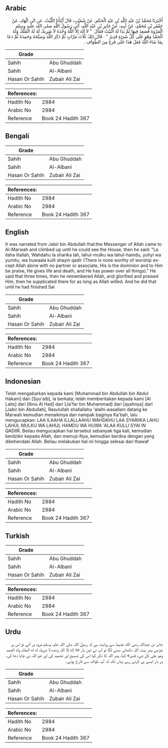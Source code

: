 ## Arabic


<div dir="rtl" lang="ar" style={{fontSize:'larger',backgroundColor:'#f8f9fa',padding:20}}>
أَخْبَرَنَا مُحَمَّدُ بْنُ عَبْدِ اللَّهِ بْنِ عَبْدِ الْحَكَمِ، عَنْ شُعَيْبٍ، قَالَ أَنْبَأَنَا اللَّيْثُ، عَنِ ابْنِ الْهَادِ، عَنْ جَعْفَرِ بْنِ مُحَمَّدٍ، عَنْ أَبِيهِ، عَنْ جَابِرِ بْنِ عَبْدِ اللَّهِ، أَتَى رَسُولُ اللَّهِ صلى الله عليه وسلم الْمَرْوَةَ فَصَعِدَ فِيهَا ثُمَّ بَدَا لَهُ الْبَيْتُ فَقَالَ ‏ "‏ لاَ إِلَهَ إِلاَّ اللَّهُ وَحْدَهُ لاَ شَرِيكَ لَهُ لَهُ الْمُلْكُ وَلَهُ الْحَمْدُ وَهُوَ عَلَى كُلِّ شَىْءٍ قَدِيرٌ ‏"‏ ‏.‏ قَالَ ذَلِكَ ثَلاَثَ مَرَّاتٍ ثُمَّ ذَكَرَ اللَّهَ وَسَبَّحَهُ وَحَمِدَهُ ثُمَّ دَعَا بِمَا شَاءَ اللَّهُ فَعَلَ هَذَا حَتَّى فَرَغَ مِنَ الطَّوَافِ ‏.‏
</div>
<div style={{backgroundColor:'#f8f9fa',padding:20, marginBottom: 10}}><table> <thead> <tr> <th>Grade</th> <th></th> </tr> </thead> <tbody> <tr><td>Sahih</td><td>Abu Ghuddah</td></tr><tr><td>Sahih</td><td>Al-Albani</td></tr><tr><td>Hasan Or Sahih</td><td>Zubair Ali Zai</td></tr></tbody></table><table> <thead> <tr> <th>References:</th> <th></th> </tr> </thead> <tbody><tr><td>Hadith No</td><td>2984</td></tr><tr><td>Arabic No</td><td>2984</td></tr><tr><td>Reference</td><td>Book 24 Hadith 367</td></tr></tbody></table></div>

## Bengali


<div dir="ltr" lang="bn" style={{fontSize:'larger',backgroundColor:'#f8f9fa',padding:20}}>

</div>
<div style={{backgroundColor:'#f8f9fa',padding:20, marginBottom: 10}}><table> <thead> <tr> <th>Grade</th> <th></th> </tr> </thead> <tbody> <tr><td>Sahih</td><td>Abu Ghuddah</td></tr><tr><td>Sahih</td><td>Al-Albani</td></tr><tr><td>Hasan Or Sahih</td><td>Zubair Ali Zai</td></tr></tbody></table><table> <thead> <tr> <th>References:</th> <th></th> </tr> </thead> <tbody><tr><td>Hadith No</td><td>2984</td></tr><tr><td>Arabic No</td><td>2984</td></tr><tr><td>Reference</td><td>Book 24 Hadith 367</td></tr></tbody></table></div>

## English


<div dir="ltr" lang="en" style={{fontSize:'larger',backgroundColor:'#f8f9fa',padding:20}}>
It was narrated from Jabir bin Abdullah that:the Messenger of Allah came to Al-Marwah and climbed up until he could see the House, then he said: "La ilaha illallah, Wahdahu la sharika lah, lahul-mulku wa lahul-hamdu, yuhyi wa yumitu, wa huwaala kulli shayin qadir (There is none worthy of worship except Allah alone with no partner or associate, His is the dominion and to Him be praise, He gives life and death, and He has power over all things)." He said that three times, then he remembered Allah, and glorified and praised Him, then he supplicated there for as long as Allah willed. And he did that until he had finished Sai
</div>
<div style={{backgroundColor:'#f8f9fa',padding:20, marginBottom: 10}}><table> <thead> <tr> <th>Grade</th> <th></th> </tr> </thead> <tbody> <tr><td>Sahih</td><td>Abu Ghuddah</td></tr><tr><td>Sahih</td><td>Al-Albani</td></tr><tr><td>Hasan Or Sahih</td><td>Zubair Ali Zai</td></tr></tbody></table><table> <thead> <tr> <th>References:</th> <th></th> </tr> </thead> <tbody><tr><td>Hadith No</td><td>2984</td></tr><tr><td>Arabic No</td><td>2984</td></tr><tr><td>Reference</td><td>Book 24 Hadith 367</td></tr></tbody></table></div>

## Indonesian


<div dir="ltr" lang="id" style={{fontSize:'larger',backgroundColor:'#f8f9fa',padding:20}}>
Telah mengabarkan kepada kami [Muhammad bin Abdullah bin Abdul Hakam] dari [Syu'aib], ia berkata; telah memberitakan kepada kami [Al Laits] dari [Ibnu Al Had] dari [Ja'far bin Muhammad] dari [ayahnya] dari [Jabir bin Abdullah], Rasulullah shallallahu 'alaihi wasallam datang ke Marwah kemudian menaikinya dan nampak baginya Ka'bah, lalu mengucapkan: LAA ILAAHA ILLALLAAHU WAHDAHU LAA SYARIIKA LAHU LAHUL MULKU WA LAHUL HAMDU WA HUWA 'ALAA KULLI SYAI IN QADIIR. Beliau mengucapkan hal tersebut sebanyak tiga kali, kemudian berdzikir kepada Allah, dan memuji-Nya, kemudian berdoa dengan yang dikehendaki Allah. Beliau melakukan hal ini hingga selesai dari thawaf
</div>
<div style={{backgroundColor:'#f8f9fa',padding:20, marginBottom: 10}}><table> <thead> <tr> <th>Grade</th> <th></th> </tr> </thead> <tbody> <tr><td>Sahih</td><td>Abu Ghuddah</td></tr><tr><td>Sahih</td><td>Al-Albani</td></tr><tr><td>Hasan Or Sahih</td><td>Zubair Ali Zai</td></tr></tbody></table><table> <thead> <tr> <th>References:</th> <th></th> </tr> </thead> <tbody><tr><td>Hadith No</td><td>2984</td></tr><tr><td>Arabic No</td><td>2984</td></tr><tr><td>Reference</td><td>Book 24 Hadith 367</td></tr></tbody></table></div>

## Turkish


<div dir="ltr" lang="tr" style={{fontSize:'larger',backgroundColor:'#f8f9fa',padding:20}}>

</div>
<div style={{backgroundColor:'#f8f9fa',padding:20, marginBottom: 10}}><table> <thead> <tr> <th>Grade</th> <th></th> </tr> </thead> <tbody> <tr><td>Sahih</td><td>Abu Ghuddah</td></tr><tr><td>Sahih</td><td>Al-Albani</td></tr><tr><td>Hasan Or Sahih</td><td>Zubair Ali Zai</td></tr></tbody></table><table> <thead> <tr> <th>References:</th> <th></th> </tr> </thead> <tbody><tr><td>Hadith No</td><td>2984</td></tr><tr><td>Arabic No</td><td>2984</td></tr><tr><td>Reference</td><td>Book 24 Hadith 367</td></tr></tbody></table></div>

## Urdu


<div dir="rtl" lang="ur" style={{fontSize:'larger',backgroundColor:'#f8f9fa',padding:20}}>
جابر بن عبداللہ رضی الله عنہما سے روایت ہے کہ رسول اللہ صلی اللہ علیہ وسلم مروہ پر آئے تو اس پر چڑھے پھر بیت اللہ دکھائی دینے لگا تو آپ نے تین بار «لا إله إلا اللہ وحده لا شريك له له الملك وله الحمد وهو على كل شىء قدير» کہا، پھر اللہ کا ذکر کیا اس کی تسبیح اور تحمید کی اور جو اللہ نے چاہا دعا کی، ہر بار ایسے ہی کرتے رہے یہاں تک کہ آپ طواف سے فارغ ہوئے۔
</div>
<div style={{backgroundColor:'#f8f9fa',padding:20, marginBottom: 10}}><table> <thead> <tr> <th>Grade</th> <th></th> </tr> </thead> <tbody> <tr><td>Sahih</td><td>Abu Ghuddah</td></tr><tr><td>Sahih</td><td>Al-Albani</td></tr><tr><td>Hasan Or Sahih</td><td>Zubair Ali Zai</td></tr></tbody></table><table> <thead> <tr> <th>References:</th> <th></th> </tr> </thead> <tbody><tr><td>Hadith No</td><td>2984</td></tr><tr><td>Arabic No</td><td>2984</td></tr><tr><td>Reference</td><td>Book 24 Hadith 367</td></tr></tbody></table></div>